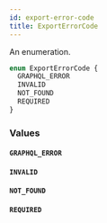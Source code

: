 ```yaml
---
id: export-error-code
title: ExportErrorCode
---
```



An enumeration.

```graphql
enum ExportErrorCode {
  GRAPHQL_ERROR
  INVALID
  NOT_FOUND
  REQUIRED
}
```


### Values

#### `GRAPHQL_ERROR` 




#### `INVALID` 




#### `NOT_FOUND` 




#### `REQUIRED` 






